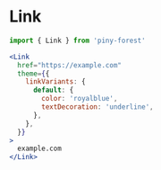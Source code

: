 
# Link

```js
import { Link } from 'piny-forest'
```

```jsx live
<Link
  href="https://example.com"
  theme={{
    linkVariants: {
      default: {
        color: 'royalblue',
        textDecoration: 'underline',
      },
    },
  }}
>
  example.com
</Link>
```
